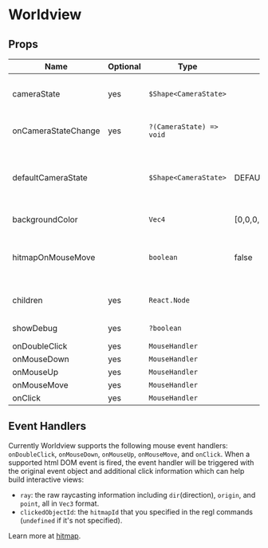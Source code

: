 # Worldview

## Props

| Name                | Optional | Type                     | Default              | Description                                                                                             |
| ------------------- | -------- | ------------------------ | -------------------- | ------------------------------------------------------------------------------------------------------- |
| cameraState         | yes      | `$Shape<CameraState>`    |                      | control the [cameraState](/api/camera), must use with `onCameraStateChange`                             |
| onCameraStateChange | yes      | `?(CameraState) => void` |                      | callback whenever the camera state changes                                                              |
| defaultCameraState  |          | `$Shape<CameraState>`    | DEFAULT_CAMERA_STATE | pass in this prop to turn Worldview to an uncontrolled component. `onCameraStateChange` will be ignored |
| backgroundColor     |          | `Vec4`                   | [0,0,0,1]            | change the scene background color                                                                       |
| hitmapOnMouseMove   |          | `boolean`                | false                | if enabled, the clicked objectId will be returned from the mouse event handler                          |
| children            | yes      | `React.Node`             |                      | regl components to render inside the Worldview                                                          |
| showDebug           | yes      | `?boolean`               |                      | show debug information                                                                                  |
| onDoubleClick       | yes      | `MouseHandler`           |                      |                                                                                                         |
| onMouseDown         | yes      | `MouseHandler`           |                      |                                                                                                         |
| onMouseUp           | yes      | `MouseHandler`           |                      |                                                                                                         |
| onMouseMove         | yes      | `MouseHandler`           |                      |                                                                                                         |
| onClick             | yes      | `MouseHandler`           |                      |                                                                                                         |

## Event Handlers

Currently Worldview supports the following mouse event handlers: `onDoubleClick`, `onMouseDown`, `onMouseUp`, `onMouseMove`, and `onClick`. When a supported html DOM event is fired, the event handler will be triggered with the original event object and additional click information which can help build interactive views:

- `ray`: the raw raycasting information including `dir`(direction), `origin`, and `point`, all in `Vec3` format.
- `clickedObjectId`: the `hitmapId` that you specified in the regl commands (`undefined` if it's not specified).

Learn more at [hitmap](/api/hitmap).
